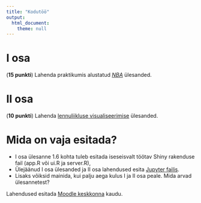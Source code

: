 ```yaml
---
title: "Kodutöö"
output: 
  html_document:
    theme: null
---
```



# I osa 
(**15 punkti**) Lahenda praktikumis alustatud [*NBA*](../praktikum4_nba) ülesanded.

# II osa
(**10 punkti**) Lahenda [lennuliikluse visualiseerimise](../praktikum4_geo) ülesanded.


# Mida on vaja esitada?

* I osa ülesanne 1.6 kohta tuleb esitada iseseisvalt töötav Shiny rakenduse fail (app.R või ui.R ja server.R), 
* Ülejäänud I osa ülesanded ja II osa lahendused esita [Jupyter failis](https://raw.githubusercontent.com/andmeteadus/2020/master/_praktikum4/kodutoo/kodutoo4.ipynb).
* Lisaks võiksid mainida, kui palju aega kulus I ja II osa peale. Mida arvad ülesannetest?

Lahendused esitada [Moodle keskkonna](https://moodle.ut.ee/course/view.php?id=8013#section-1) kaudu.
